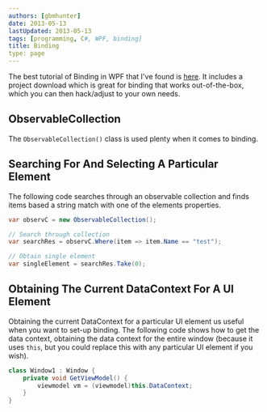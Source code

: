 ```yaml
---
authors: [gbmhunter]
date: 2013-05-13
lastUpdated: 2013-05-13
tags: [programming, C#, WPF, binding]
title: Binding
type: page
---
```


The best tutorial of Binding in WPF that I've found is [here](http://blog.cylewitruk.com/2010/09/wpf-combobox-and-databinding-datacontext-itemssource-displaymemberpath-selecteditem-selectedvalue-selectedvaluepath/#comment-4032). It includes a project download which is great for binding that works out-of-the-box, which you can then hack/adjust to your own needs.

## ObservableCollection

The `ObservableCollection()`  class is used plenty when it comes to binding.

## Searching For And Selecting A Particular Element

The following code searches through an observable collection and finds items based a string match with one of the elements properties.

```c#    
var observC = new ObservableCollection();

// Search through collection
var searchRes = observC.Where(item => item.Name == "test");

// Obtain single element
var singleElement = searchRes.Take(0);
```

## Obtaining The Current DataContext For A UI Element

Obtaining the current DataContext for a particular UI element us useful when you want to set-up binding. The following code shows how to get the data context, obtaining the data context for the entire window (because it uses `this`, but you could replace this with any particular UI element if you wish).

```c#    
class Window1 : Window {
    private void GetViewModel() {
        viewmodel vm = (viewmodel)this.DataContext;
    }
}
```